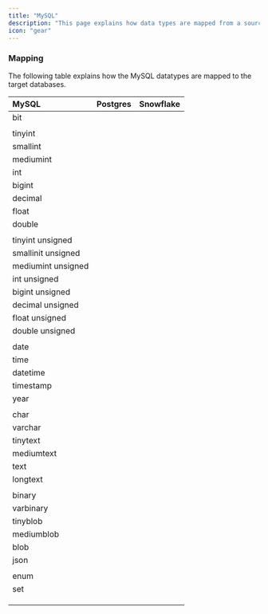 ```yaml
---
title: "MySQL"
description: "This page explains how data types are mapped from a source MySQL database to target databases. Please visit the [MySQL Data Types Documentation](https://dev.mysql.com/doc/refman/8.4/en/data-types.html) to get a primer on the various MySQL datatypes. "
icon: "gear"
---
```


### Mapping

The following table explains how the MySQL datatypes are mapped to the target databases.

| MySQL              | Postgres | Snowflake |
| :----------------- | :------- | :-------- |
| bit                |          |           |
|                    |          |           |
| tinyint            |          |           |
| smallint           |          |           |
| mediumint          |          |           |
| int                |          |           |
| bigint             |          |           |
| decimal            |          |           |
| float              |          |           |
| double             |          |           |
|                    |          |           |
| tinyint unsigned   |          |           |
| smallinit unsigned |          |           |
| mediumint unsigned |          |           |
| int unsigned       |          |           |
| bigint unsigned    |          |           |
| decimal unsigned   |          |           |
| float unsigned     |          |           |
| double unsigned    |          |           |
|                    |          |           |
| date               |          |           |
| time               |          |           |
| datetime           |          |           |
| timestamp          |          |           |
| year               |          |           |
|                    |          |           |
| char               |          |           |
| varchar            |          |           |
| tinytext           |          |           |
| mediumtext         |          |           |
| text               |          |           |
| longtext           |          |           |
|                    |          |           |
| binary             |          |           |
| varbinary          |          |           |
| tinyblob           |          |           |
| mediumblob         |          |           |
| blob               |          |           |
| json               |          |           |
|                    |          |           |
| enum               |          |           |
| set                |          |           |
|                    |          |           |
|                    |          |           |
|                    |          |           |